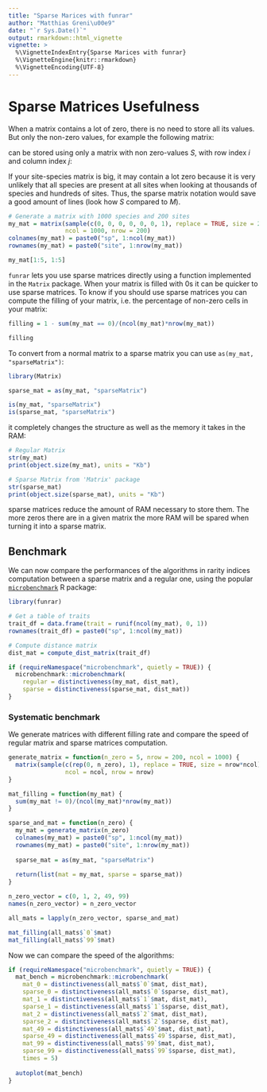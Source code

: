 ```yaml
---
title: "Sparse Marices with funrar"
author: "Matthias Greni\u00e9"
date: "`r Sys.Date()`"
output: rmarkdown::html_vignette
vignette: >
  %\VignetteIndexEntry{Sparse Marices with funrar}
  %\VignetteEngine{knitr::rmarkdown}
  %\VignetteEncoding{UTF-8}
---
```


# Sparse Matrices Usefulness

When a matrix contains a lot of zero, there is no need to store all its values. But only the non-zero values, for example the following matrix:

\begin{equation}
  M =
    \bordermatrix{
             ~      & \text{sp. A} & \text{sp. B} & {sp. C} \cr
      \text{site 1} & 1 & 0 & 0 \cr
      \text{site 2} & 0 & 1 & 1 \cr
      \text{site 3} & 0 & 1 & 0 \cr}
\end{equation}

can be stored using only a matrix with non zero-values $S$, with row index $i$ and column index $j$:

\begin{equation}
  S =
    \begin{matrix}
            i       &       j       & \text{value} \\
      \text{site 1} & \text{sp. A} & 1 \\
      \text{site 2} & \text{sp. B} & 1 \\
      \text{site 3} & \text{sp. B} & 1 \\
      \text{site 2} & \text{sp. C} & 1
    \end{matrix}
\end{equation}

If your site-species matrix is big, it may contain a lot zero because it is very unlikely that all species are present at all sites when looking at thousands of species and hundreds of sites. Thus, the sparse matrix notation would save a good amount of lines (look how $S$ compared to $M$).

```r
# Generate a matrix with 1000 species and 200 sites
my_mat = matrix(sample(c(0, 0, 0, 0, 0, 0, 1), replace = TRUE, size = 200000),
                ncol = 1000, nrow = 200)
colnames(my_mat) = paste0("sp", 1:ncol(my_mat))
rownames(my_mat) = paste0("site", 1:nrow(my_mat))

my_mat[1:5, 1:5]
```

`funrar` lets you use sparse matrices directly using a function implemented in the `Matrix` package. When your matrix is filled with 0s it can be quicker to use sparse matrices. To know if you should use sparse matrices you can compute the filling of your matrix, i.e. the percentage of non-zero cells in your matrix:

```r
filling = 1 - sum(my_mat == 0)/(ncol(my_mat)*nrow(my_mat))

filling
```

To convert from a normal matrix to a sparse matrix you can use `as(my_mat, "sparseMatrix")`:

```r
library(Matrix)

sparse_mat = as(my_mat, "sparseMatrix")

is(my_mat, "sparseMatrix")
is(sparse_mat, "sparseMatrix")
```

it completely changes the structure as well as the memory it takes in the RAM:

```r
# Regular Matrix
str(my_mat)
print(object.size(my_mat), units = "Kb")

# Sparse Matrix from 'Matrix' package
str(sparse_mat)
print(object.size(sparse_mat), units = "Kb")
```

sparse matrices reduce the amount of RAM necessary to store them. The more zeros there are in a given matrix the more RAM will be spared when turning it into a sparse matrix.



## Benchmark

We can now compare the performances of the algorithms in rarity indices computation between a sparse matrix and a regular one, using the popular [`microbenchmark`](https://cran.r-project.org/package=microbenchmark) R package:

```r
library(funrar)

# Get a table of traits
trait_df = data.frame(trait = runif(ncol(my_mat), 0, 1))
rownames(trait_df) = paste0("sp", 1:ncol(my_mat))

# Compute distance matrix
dist_mat = compute_dist_matrix(trait_df)

if (requireNamespace("microbenchmark", quietly = TRUE)) {
  microbenchmark::microbenchmark(
    regular = distinctiveness(my_mat, dist_mat),
    sparse = distinctiveness(sparse_mat, dist_mat))
}
```


### Systematic benchmark

We generate matrices with different filling rate and compare the speed of regular matrix and sparse matrices computation.

```r
generate_matrix = function(n_zero = 5, nrow = 200, ncol = 1000) {
  matrix(sample(c(rep(0, n_zero), 1), replace = TRUE, size = nrow*ncol),
                ncol = ncol, nrow = nrow)
}

mat_filling = function(my_mat) {
  sum(my_mat != 0)/(ncol(my_mat)*nrow(my_mat))
}

sparse_and_mat = function(n_zero) {
  my_mat = generate_matrix(n_zero)
  colnames(my_mat) = paste0("sp", 1:ncol(my_mat))
  rownames(my_mat) = paste0("site", 1:nrow(my_mat))
  
  sparse_mat = as(my_mat, "sparseMatrix")
  
  return(list(mat = my_mat, sparse = sparse_mat))
}

n_zero_vector = c(0, 1, 2, 49, 99)
names(n_zero_vector) = n_zero_vector

all_mats = lapply(n_zero_vector, sparse_and_mat)

mat_filling(all_mats$`0`$mat)
mat_filling(all_mats$`99`$mat)
```

Now we can compare the speed of the algorithms:

```r
if (requireNamespace("microbenchmark", quietly = TRUE)) {
  mat_bench = microbenchmark::microbenchmark(
    mat_0 = distinctiveness(all_mats$`0`$mat, dist_mat),
    sparse_0 = distinctiveness(all_mats$`0`$sparse, dist_mat),
    mat_1 = distinctiveness(all_mats$`1`$mat, dist_mat),
    sparse_1 = distinctiveness(all_mats$`1`$sparse, dist_mat),
    mat_2 = distinctiveness(all_mats$`2`$mat, dist_mat),
    sparse_2 = distinctiveness(all_mats$`2`$sparse, dist_mat),
    mat_49 = distinctiveness(all_mats$`49`$mat, dist_mat),
    sparse_49 = distinctiveness(all_mats$`49`$sparse, dist_mat),
    mat_99 = distinctiveness(all_mats$`99`$mat, dist_mat),
    sparse_99 = distinctiveness(all_mats$`99`$sparse, dist_mat),
    times = 5)
  
  autoplot(mat_bench)
}
```

